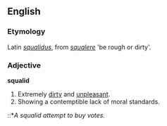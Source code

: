 ==English==

===Etymology===
Latin ''[[squalidus]]'', from ''[[squalere]]'' 'be rough or dirty'.

===Adjective===
'''squalid'''
# Extremely [[dirty]] and [[unpleasant]].
# Showing a contemptible lack of moral standards.
::*''A squalid attempt to buy votes.''